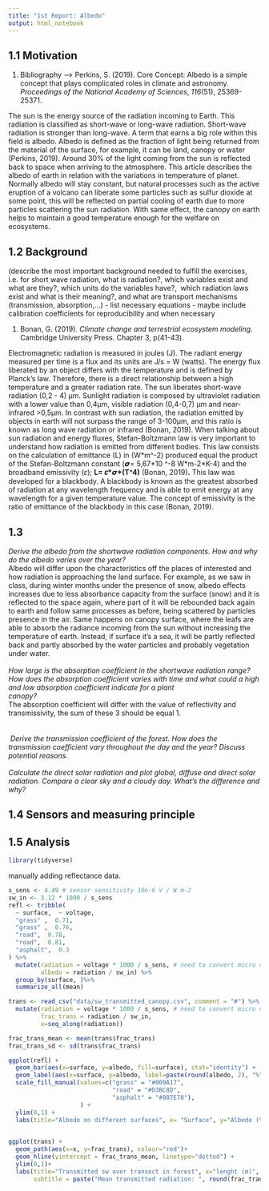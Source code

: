 ```yaml
---
title: "1st Report: Albedo"
output: html_notebook
---
```


## 1.1 Motivation

1.  Bibliography ---\> Perkins, S. (2019). Core Concept: Albedo is a simple concept that plays complicated roles in climate and astronomy. *Proceedings of the National Academy of Sciences*, *116*(51), 25369-25371.

The sun is the energy source of the radiation incoming to Earth. This radiation is classified as short-wave or long-wave radiation. Short-wave radiation is stronger than long-wave. A term that earns a big role within this field is albedo. Albedo is defined as the fraction of light being returned from the material of the surface, for example, it can be land, canopy or water (Perkins, 2019). Around 30% of the light coming from the sun is reflected back to space when arriving to the atmosphere. This article describes the albedo of earth in relation with the variations in temperature of planet. Normally albedo will stay constant, but natural processes such as the active eruption of a volcano can liberate some particles such as sulfur dioxide at some point, this will be reflected on partial cooling of earth due to more particles scattering the sun radiation. With same effect, the canopy on earth helps to maintain a good temperature enough for the welfare on ecosystems.

## 1.2 Background

(describe the most important background needed to fulfill the exercises, i.e. for short wave radiation, what is radiation?, which variables exist and what are they?, which units do the variables have?,  which radiation laws exist and what is their meaning?, and what are transport mechanisms (transmission, absorption,...) - list necessary equations - maybe include calibration coefficients for reproducibility and when necessary

1.  Bonan, G. (2019). *Climate change and terrestrial ecosystem modeling*. Cambridge University Press. Chapter 3, p(41-43).

Electromagnetic radiation is measured in joules (J). The radiant energy measured per time is a flux and its units are J/s = W (watts). The energy flux liberated by an object differs with the temperature and is defined by Planck's law. Therefore, there is a direct relationship between a high temperature and a greater radiation rate. The sun liberates short-wave radiation (0,2 - 4) µm. Sunlight radiation is composed by ultraviolet radiation with a lower value than 0,4µm, visible radiation (0,4-0,7) µm and near-infrared \>0,5µm. In contrast with sun radiation, the radiation emitted by objects in earth will not surpass the range of 3-100µm, and this ratio is known as long wave radiation or infrared (Bonan, 2019). When talking about sun radiation and energy fluxes, Stefan-Boltzmann law is very important to understand how radiation is emitted from different bodies. This law consists on the calculation of emittance (L) in (W\*m\^-2) produced equal the product of the Stefan-Boltzmann constant (𝞼= 5,67\*10 \^-8 W\*m-2\*K-4) and the broadband emissivity (𝜀); **L= 𝜀\*𝞼\*(T\^4)** (Bonan, 2019)**.** This law was developed for a blackbody. A blackbody is known as the greatest absorbed of radiation at any wavelength frequency and is able to emit energy at any wavelength for a given temperature value. The concept of emissivity is the ratio of emittance of the blackbody in this case (Bonan, 2019).

## 1.3

| *Derive the albedo from the shortwave radiation components. How and why do the albedo varies over the year?*
| Albedo will differ upon the characteristics off the places of interested and how radiation is approaching the land surface. For example, as we saw in class, during winter months under the presence of snow, albedo effects increases due to less absorbance capacity from the surface (snow) and it is reflected to the space again, where part of it will be rebounded back again to earth and follow same processes as before, being scattered by particles presence in the air. Same happens on canopy surface, where the leafs are able to absorb the radiance incoming from the sun without increasing the temperature of earth. Instead, if surface it's a sea, it will be partly reflected back and partly absorbed by the water particles and probably vegetation under water.
| 
| *How large is the absorption coefficient in the shortwave radiation range? How does the absorption coefficient varies with time and what could a high and low absorption coefficient indicate for a plant*
| *canopy?*
| The absorption coefficient will differ with the value of reflectivity and transmissivity, the sum of these 3 should be equal 1.
| 
| 
|  *Derive the transmission coefficient of the forest. How does the transmission coefficient vary throughout the day and the year? Discuss potential reasons.*
| 
| *Calculate the direct solar radiation and plot global, diffuse and direct solar radiation. Compare a clear sky and a cloudy day. What's the difference and why?*

## 1.4 Sensors and measuring principle

## 1.5 Analysis

```r
library(tidyverse)

```

manually adding reflectance data.

```r
s_sens <- 4.49 # sensor sensitivity 10e-6 V / W m-2
sw_in <- 3.12 * 1000 / s_sens
refl <- tribble(
  ~ surface,  ~ voltage,
  "grass" ,  0.71,
  "grass" ,  0.76,
  "road",  0.78,
  "road",  0.81,
  "asphalt",  0.3
) %>%
  mutate(radiation = voltage * 1000 / s_sens, # need to convert micro volts in mV
         albedo = radiation / sw_in) %>%
  group_by(surface, )%>%
  summarize_all(mean)
```

```r
trans <- read_csv("data/sw_transmitted_canopy.csv", comment = "#") %>%
  mutate(radiation = voltage * 1000 / s_sens, # need to convert micro volts in mV
         frac_trans = radiation / sw_in, 
         x=seq_along(radiation))

frac_trans_mean <- mean(trans$frac_trans)
frac_trans_sd <- sd(trans$frac_trans)
```

```r
ggplot(refl) +
  geom_bar(aes(x=surface, y=albedo, fill=surface), stat="identity") +
  geom_label(aes(x=surface, y=albedo, label=paste(round(albedo, 2), "%"))) +
  scale_fill_manual(values=c("grass" = "#009A17",
                             "road" = "#D3BC8D",
                             "asphalt" = "#807E78"),
                    ) +
  ylim(0,1) +
  labs(title="Albedo on different surfaces", x= "Surface", y="Albedo (%)")
 
```

```r
ggplot(trans) + 
  geom_path(aes(x=x, y=frac_trans), colour="red")+
  geom_hline(yintercept = frac_trans_mean, linetype="dotted") +
  ylim(0,1)+
  labs(title="Transmitted sw over transect in forest", x="lenght (m)", y="Fraction transmitted (%)",
       subtitle = paste("Mean transmitted radiation: ", round(frac_trans_mean, 2), ", Sd: ", round(frac_trans_sd,2)))
```
